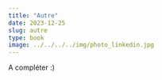 ```yaml
---
title: "Autre"
date: 2023-12-25
slug: autre  
type: book
image: ../../../../img/photo_linkedin.jpg
---
```


A compléter :)
